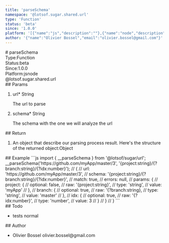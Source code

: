 ```yaml
---
title: 'parseSchema'
namespace: '@lotsof.sugar.shared.url'
type: 'Function'
status: 'beta'
since: '1.0.0'
platform: '[{"name":"js","description":""},{"name":"node","description":""}]'
author: '{"name":"Olivier Bossel","email":"olivier.bossel@gmail.com"}'
---
```

<div class="docmap-mdx">
# parseSchema
<div class="_metas">
<div class="_type"><span class="_type-label">Type:</span><span class="_type-value">Function</span></div>
<div class="_status"><span class="_status-label">Status:</span><span class="_status-value -beta">beta</span></div>
<div class="_since"><span class="_since-label">Since:</span><span class="_since-value">1.0.0</span></div>
<div class="_platform"><span class="_platform-label">Platform:</span><span class="_platform-value -js">js</span><span class="_platform-value -node">node</span></div>
</div>
<div class="_namespace">@lotsof.sugar.shared.url</div>
<div class="_params">
## Params
<ol class="_list">
<li class="_item">
<span class="_name">url<span class="_required">*</span></span><span class="_default"></span> <span class="_type">String</span>
<p class="_description">The url to parse</p>
</li>
<li class="_item">
<span class="_name">schema<span class="_required">*</span></span><span class="_default"></span> <span class="_type">String</span>
<p class="_description">The schema with the one we will analyze the url</p>
</li>
</ol>
</div>
<div class="_return">
## Return
<ol class="_list">
<li class="_item">
<span class="_description">An object that describe our parsing process result. Here's the structure of the returned object:</span><span class="_default"></span><span class="_type">Object</span>
</li>
</ol>
</div>
<div class="_examples">
## Example
```js
import { __parseSchema } from '@lotsof/sugar/url';
__parseSchema('https://github.com/myApp/master/3', '{project:string}/{?branch:string}/{?idx:number}');
// {
//   url: 'https://github.com/myApp/master/3',
//   schema: '{project:string}/{?branch:string}/{?idx:number}',
//   match: true,
//   errors: null,
//   params: {
//     project: {
//       optional: false,
//       raw: '{project:string}',
//       type: 'string',
//       value: 'myApp'
//     },
//     branch: {
//       optional: true,
//       raw: '{?branch:string},
//       type: 'string',
//       value: 'master'
//     },
//     idx: {
//       optional: true,
//       raw: '{?idx:number}',
//       type: 'number',
//       value: 3
//     }
//   }
// }
```
</div>
<div class="_todo">
## Todo
<ul class="_list">
<li class="_item">
<span class="_description">tests</span>
<span class="_priority -normal">normal</span>
</li>
</ul>
</div>
<div class="_author">
## Author
<ul class="_list">
<li class="_item">
<span class="_name">Olivier Bossel</span>
<span class="_email">olivier.bossel@gmail.com</span>
</li>
</ul>
</div>
</div>